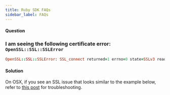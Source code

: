 ```yaml
---
title: Ruby SDK FAQs
sidebar_label: FAQs
---
```


#### Question

### I am seeing the following certificate error: `OpenSSL::SSL::SSLError`

```ruby title="Error message"
OpenSSL::SSL::SSLError: SSL_connect returned=1 errno=0 state=SSLv3 read server certificate B: certificate verify failed
```

#### Solution

On OSX, if you see an SSL issue that looks similar to the example below, refer to [this post](https://toadle.me/2015/04/16/fixing-failing-ssl-verification-with-rvm.html) for troubleshooting.
